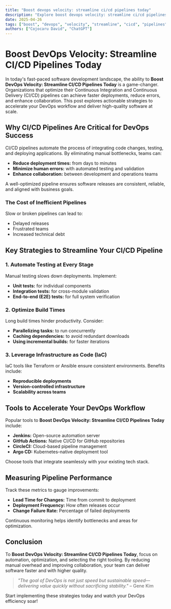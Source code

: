 ```yaml
---
title: "Boost devops velocity: streamline ci/cd pipelines today"
description: "Explore boost devops velocity: streamline ci/cd pipelines today in this detailed guide, offering insights, strategies, and practical tips to enhance your understanding and application of the topic."
date: 2025-04-26
tags: ["boost", "devops", "velocity", "streamline", "cicd", "pipelines", "today"]
authors: ["Cojocaru David", "ChatGPT"]
---
```


# Boost DevOps Velocity: Streamline CI/CD Pipelines Today

In today's fast-paced software development landscape, the ability to **Boost DevOps Velocity: Streamline CI/CD Pipelines Today** is a game-changer. Organizations that optimize their Continuous Integration and Continuous Delivery (CI/CD) pipelines can achieve faster deployments, reduce errors, and enhance collaboration. This post explores actionable strategies to accelerate your DevOps workflow and deliver high-quality software at scale.

## Why CI/CD Pipelines Are Critical for DevOps Success

CI/CD pipelines automate the process of integrating code changes, testing, and deploying applications. By eliminating manual bottlenecks, teams can:

*   **Reduce deployment times:** from days to minutes
*   **Minimize human errors:** with automated testing and validation
*   **Enhance collaboration:** between development and operations teams

A well-optimized pipeline ensures software releases are consistent, reliable, and aligned with business goals.

### The Cost of Inefficient Pipelines

Slow or broken pipelines can lead to:

*   Delayed releases
*   Frustrated teams
*   Increased technical debt

## Key Strategies to Streamline Your CI/CD Pipeline

### 1. Automate Testing at Every Stage

Manual testing slows down deployments. Implement:

*   **Unit tests:** for individual components
*   **Integration tests:** for cross-module validation
*   **End-to-end (E2E) tests:** for full system verification

### 2. Optimize Build Times

Long build times hinder productivity. Consider:

*   **Parallelizing tasks:** to run concurrently
*   **Caching dependencies:** to avoid redundant downloads
*   **Using incremental builds:** for faster iterations

### 3. Leverage Infrastructure as Code (IaC)

IaC tools like Terraform or Ansible ensure consistent environments. Benefits include:

*   **Reproducible deployments**
*   **Version-controlled infrastructure**
*   **Scalability across teams**

## Tools to Accelerate Your DevOps Workflow

Popular tools to **Boost DevOps Velocity: Streamline CI/CD Pipelines Today** include:

*   **Jenkins:** Open-source automation server
*   **GitHub Actions:** Native CI/CD for GitHub repositories
*   **CircleCI:** Cloud-based pipeline management
*   **Argo CD:** Kubernetes-native deployment tool

Choose tools that integrate seamlessly with your existing tech stack.

## Measuring Pipeline Performance

Track these metrics to gauge improvements:

*   **Lead Time for Changes:** Time from commit to deployment
*   **Deployment Frequency:** How often releases occur
*   **Change Failure Rate:** Percentage of failed deployments

Continuous monitoring helps identify bottlenecks and areas for optimization.

## Conclusion

To **Boost DevOps Velocity: Streamline CI/CD Pipelines Today**, focus on automation, optimization, and selecting the right tooling. By reducing manual overhead and improving collaboration, your team can deliver software faster and with higher quality.

> *"The goal of DevOps is not just speed but sustainable speed—delivering value quickly without sacrificing stability."* – Gene Kim

Start implementing these strategies today and watch your DevOps efficiency soar!
